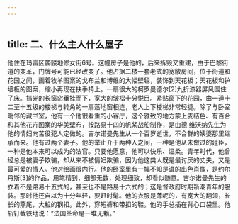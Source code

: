 ```yaml
---
---
---
```

title: 二、什么主人什么屋子
---




他住在玛雷区髑髅地修女街6号。这幢房子是他的，后来拆毁又重建，由于巴黎街道的变革，门牌号可能已经改变了。他占据二楼一套老式的宽敞房间，位于街道和花园之间，画着牧羊图案的戈布兰和博维的大幅壁毯，装饰到天花板；天花板和护墙板的图案，缩小再现在扶手椅上。一扇很大的柯罗曼德尔[2]九折漆器屏风围住了床。挡光的长窗帘垂挂而下，宽大的皱褶十分悦目。紧贴窗下的花园，由一道十二至十五级的楼梯与转角的一扇落地窗相连，老人上下楼梯非常轻捷。除了与卧室毗邻的藏书室，他有一个他很看重的小客厅，这个雅致的地方蒙上麦秸色、有百合和其他花卉图案的华美壁布，按路易十四的帆桨战船制作，是由德·维沃纳先生为他的情妇向苦役犯人定做的。吉尔诺曼先生从一个百岁逝世，不合群的姨婆那里继承而来。他有过两个妻子。他的举止介于两种人之间，一种是他从未做过的廷臣，一种是他本来可以成为的法官。只要他愿意，他可以快乐、温柔。青年时代，他曾经总是被妻子欺骗，却从来不被情妇欺骗，因为他这类人既是最讨厌的丈夫，又是最可爱的情人。他对绘画很内行。他的卧室里有一幅不知是谁的出色肖像，是约尔丹斯[3]的作品，用笔精到，细部无数，处理细致，却看似随意。吉尔诺曼先生的衣着不是路易十五式的，甚至也不是路易十六式的；这是督政府时期新潮青年的服装。那时他还自以为十分年轻，要赶时髦。他的衣服是薄呢的，有宽大的翻领，长长的燕尾，大粒的钢扣。此外，穿短裤和带扣的鞋。他的手总插在背心口袋里。他斩钉截铁地说：“法国革命是一堆无赖。”